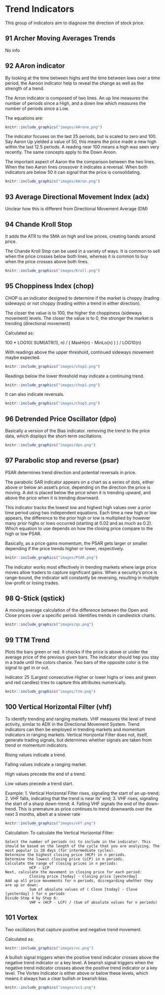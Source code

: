 # Trend Indicators

This group of indicators aim to diagnose the direction of stock price.


## 91 Archer Moving Averages Trends {-}

No info

## 92 AAron indicator {-}

By looking at the time between highs and the time between lows over a time period, the Aaroon indicator help to reveal the change as well as the strength of a trend.


The Arron indicator is composed of two lines. An up line measures the number of periods since a High, and a down line which measures the number of periods since a Low. 


The equations are:

```r
knitr::include_graphics("images/AArone.png")
```

The indicator focuses on the last 25 periods, but is scaled to zero and 100. Say Aaron Up yielded a value of 50, this means the price made a new high within the last 12.5 periods. A reading near 100 means a high was seen very recently. The same concepts apply to the Down Aroon. 



The important aspect of Aaron the the comparison between the two lines. When the two Aaron lines crossover it indicates a reversal. When both indicators are below 50 it can signal that the price is consolidating. 

```r
knitr::include_graphics("images/AAron.png")
```

## 93 Average Directional Movement Index (adx) {-}

Unclear how this is different from Directional Movement Average (DM)

## 94 Chande Kroll Stop {-}

It adds the ATR to the SMA on high and low prices, creating bands around price.

The Chande Kroll Stop can be used in a variety of ways. It is common to sell when the price crosses below both lines, whereas it is common to buy when the price crosses above both lines.

```r
knitr::include_graphics("images/Kroll.png")
```

## 95 Choppiness Index (chop) {-}
CHOP is an indicator designed to determine if the market is choppy (trading sideways) or not choppy (trading within a trend in either direction).

The closer the value is to 100, the higher the choppiness (sideways movement) levels. The closer the value is to 0, the stronger the market is trending (directional movement)


Calculated as:

100 * LOG10( SUM(ATR(1), n) / ( MaxHi(n) - MinLo(n) ) ) / LOG10(n)

With readings above the upper threshold, continued sideways movement maybe expected.

```r
knitr::include_graphics("images/chop2.png")
```


Readings below the lower threshold may indicate a continuing trend.

```r
knitr::include_graphics("images/chop1.png")
```

It can also indicate reversals.
```r
knitr::include_graphics("images/chop3.png")
```

## 96 Detrended Price Oscillator (dpo) {-}
Basically a version of the Bias indicator. removing the trend to the price data, which displays the short-term oscillations.

```r
knitr::include_graphics("images/dpo.png")
```

## 97 Parabolic stop and reverse (psar) {-}
PSAR determines trend direction and potential reversals in price.

The parabolic SAR indicator appears on a chart as a series of dots, either above or below an asset's price, depending on the direction the price is moving. A dot is placed below the price when it is trending upward, and above the price when it is trending downward.

This indicator tracks the lowest low and highest high values over a prior time period using two independent equations. Each time a new high or low appears, the difference to the prior high or low is multiplied by however many prior highs or lows occurred (starting at 0.02 and as much as 0.2). Which equation to use depends on how the closing price compare to the high or low PSAR.

Basically, as a price gains momentum, the PSAR gets larger or smaller depending if the price trends higher or lower, respectively.
 

```r
knitr::include_graphics("images/PSAR.png")
```

The indicator works most effectively in trending markets where large price moves allow traders to capture significant gains. When a security’s price is range-bound, the indicator will constantly be reversing, resulting in multiple low-profit or losing trades.


## 98 Q-Stick (qstick) {-}
A moving average calculation of the difference between the Open and Close prices over a specific period. Identifies trends in candlestick charts.

```r
knitr::include_graphics("images/qs.png")
```

## 99 TTM Trend {-}
Plots the bars green or red. It checks if the price is above or under the average price of the previous given bars. The indicator should hep you stay in a trade until the colors chance. Two bars of the opposite color is the signal to get in or out.

Indicator 25 (Largest consecutive Higher or lower highs or lows and green and red candles) tries to capture this attributes numerically.

```r
knitr::include_graphics("images/ttm.png")
```

## 100 Vertical Horizontal Filter (vhf) {-}

To identify trending and ranging markets. VHF measures the level of trend activity, similar to ADX in the Directional Movement System. Trend indicators can then be employed in trending markets and momentum indicators in ranging markets.
Vertical Horizontal Filter does not, itself, generate trading signals, but determines whether signals are taken from trend or momentum indicators.

Rising values indicate a trend.

Falling values indicate a ranging market.

High values precede the end of a trend.

Low values precede a trend start.


Example:
1. Vertical Horizontal Filter rises, signaling the start of an up-trend;
2. VHF falls, indicating that the trend is near its' end;
3. VHF rises, signaling the start of a sharp down-trend;
4. Falling VHF signals the end of the down-trend. This is premature as price continues to trend downwards over the next 3 months, albeit at a slower rate

```r
knitr::include_graphics("images/vhf.png")
```

Calculation:
To calculate the Vertical Horizontal Filter:

    Select the number of periods (n) to include in the indicator. This should be based on the length of the cycle that you are analyzing. The most popular is 28 days (for intermediate cycles).
    Determine the highest closing price (HCP) in n periods.
    Determine the lowest closing price (LCP) in n periods.
    Calculate the range of closing prices in n periods:
               HCP - LCP
    Next, calculate the movement in closing price for each period:
               Closing price [today] - Closing price [yesterday]
    Add up all price movements for n periods, disregarding whether they are up or down:
               Sum of absolute values of ( Close [today] - Close [yesterday] ) for n periods
    Divide Step 4 by Step 6:
               VHF = (HCP - LCP) / (Sum of absolute values for n periods)


## 101 Vortex {-}
Two oscillators that capture positive and negative trend movement.

Calculated as:
```r
knitr::include_graphics("images/vc.png")
```

A bullish signal triggers when the positive trend indicator crosses above the negative trend indicator or a key level. A bearish signal triggers when the negative trend indicator crosses above the positive trend indicator or a key level. The Vortex Indicator is either above or below these levels, which means it always has a clear bullish or bearish bias. 

```r
knitr::include_graphics("images/vc1.png")
```
